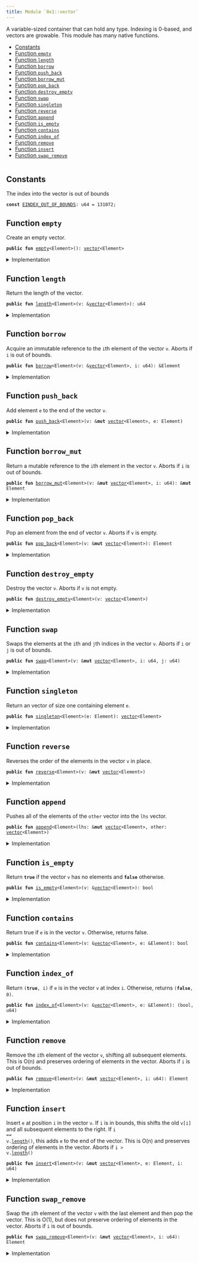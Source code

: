 ```yaml
---
title: Module `0x1::vector`
---
```


A variable-sized container that can hold any type. Indexing is 0-based, and
vectors are growable. This module has many native functions.


-  [Constants](#@Constants_0)
-  [Function `empty`](#0x1_vector_empty)
-  [Function `length`](#0x1_vector_length)
-  [Function `borrow`](#0x1_vector_borrow)
-  [Function `push_back`](#0x1_vector_push_back)
-  [Function `borrow_mut`](#0x1_vector_borrow_mut)
-  [Function `pop_back`](#0x1_vector_pop_back)
-  [Function `destroy_empty`](#0x1_vector_destroy_empty)
-  [Function `swap`](#0x1_vector_swap)
-  [Function `singleton`](#0x1_vector_singleton)
-  [Function `reverse`](#0x1_vector_reverse)
-  [Function `append`](#0x1_vector_append)
-  [Function `is_empty`](#0x1_vector_is_empty)
-  [Function `contains`](#0x1_vector_contains)
-  [Function `index_of`](#0x1_vector_index_of)
-  [Function `remove`](#0x1_vector_remove)
-  [Function `insert`](#0x1_vector_insert)
-  [Function `swap_remove`](#0x1_vector_swap_remove)


<pre><code></code></pre>



<Link id="@Constants_0"></Link>

## Constants


<Link id="0x1_vector_EINDEX_OUT_OF_BOUNDS"></Link>

The index into the vector is out of bounds


<pre><code><b>const</b> <a href="../move-stdlib/vector.md#0x1_vector_EINDEX_OUT_OF_BOUNDS">EINDEX_OUT_OF_BOUNDS</a>: u64 = 131072;
</code></pre>



<Link id="0x1_vector_empty"></Link>

## Function `empty`

Create an empty vector.


<pre><code><b>public</b> <b>fun</b> <a href="../move-stdlib/vector.md#0x1_vector_empty">empty</a>&lt;Element&gt;(): <a href="../move-stdlib/vector.md#0x1_vector">vector</a>&lt;Element&gt;
</code></pre>



<details>
<summary>Implementation</summary>


<pre><code><b>native</b> <b>public</b> <b>fun</b> <a href="../move-stdlib/vector.md#0x1_vector_empty">empty</a>&lt;Element&gt;(): <a href="../move-stdlib/vector.md#0x1_vector">vector</a>&lt;Element&gt;;
</code></pre>



</details>

<Link id="0x1_vector_length"></Link>

## Function `length`

Return the length of the vector.


<pre><code><b>public</b> <b>fun</b> <a href="../move-stdlib/vector.md#0x1_vector_length">length</a>&lt;Element&gt;(v: &<a href="../move-stdlib/vector.md#0x1_vector">vector</a>&lt;Element&gt;): u64
</code></pre>



<details>
<summary>Implementation</summary>


<pre><code><b>native</b> <b>public</b> <b>fun</b> <a href="../move-stdlib/vector.md#0x1_vector_length">length</a>&lt;Element&gt;(v: &<a href="../move-stdlib/vector.md#0x1_vector">vector</a>&lt;Element&gt;): u64;
</code></pre>



</details>

<Link id="0x1_vector_borrow"></Link>

## Function `borrow`

Acquire an immutable reference to the <code>i</code>th element of the vector <code>v</code>.
Aborts if <code>i</code> is out of bounds.


<pre><code><b>public</b> <b>fun</b> <a href="../move-stdlib/vector.md#0x1_vector_borrow">borrow</a>&lt;Element&gt;(v: &<a href="../move-stdlib/vector.md#0x1_vector">vector</a>&lt;Element&gt;, i: u64): &Element
</code></pre>



<details>
<summary>Implementation</summary>


<pre><code><b>native</b> <b>public</b> <b>fun</b> <a href="../move-stdlib/vector.md#0x1_vector_borrow">borrow</a>&lt;Element&gt;(v: &<a href="../move-stdlib/vector.md#0x1_vector">vector</a>&lt;Element&gt;, i: u64): &Element;
</code></pre>



</details>

<Link id="0x1_vector_push_back"></Link>

## Function `push_back`

Add element <code>e</code> to the end of the vector <code>v</code>.


<pre><code><b>public</b> <b>fun</b> <a href="../move-stdlib/vector.md#0x1_vector_push_back">push_back</a>&lt;Element&gt;(v: &<b>mut</b> <a href="../move-stdlib/vector.md#0x1_vector">vector</a>&lt;Element&gt;, e: Element)
</code></pre>



<details>
<summary>Implementation</summary>


<pre><code><b>native</b> <b>public</b> <b>fun</b> <a href="../move-stdlib/vector.md#0x1_vector_push_back">push_back</a>&lt;Element&gt;(v: &<b>mut</b> <a href="../move-stdlib/vector.md#0x1_vector">vector</a>&lt;Element&gt;, e: Element);
</code></pre>



</details>

<Link id="0x1_vector_borrow_mut"></Link>

## Function `borrow_mut`

Return a mutable reference to the <code>i</code>th element in the vector <code>v</code>.
Aborts if <code>i</code> is out of bounds.


<pre><code><b>public</b> <b>fun</b> <a href="../move-stdlib/vector.md#0x1_vector_borrow_mut">borrow_mut</a>&lt;Element&gt;(v: &<b>mut</b> <a href="../move-stdlib/vector.md#0x1_vector">vector</a>&lt;Element&gt;, i: u64): &<b>mut</b> Element
</code></pre>



<details>
<summary>Implementation</summary>


<pre><code><b>native</b> <b>public</b> <b>fun</b> <a href="../move-stdlib/vector.md#0x1_vector_borrow_mut">borrow_mut</a>&lt;Element&gt;(v: &<b>mut</b> <a href="../move-stdlib/vector.md#0x1_vector">vector</a>&lt;Element&gt;, i: u64): &<b>mut</b> Element;
</code></pre>



</details>

<Link id="0x1_vector_pop_back"></Link>

## Function `pop_back`

Pop an element from the end of vector <code>v</code>.
Aborts if <code>v</code> is empty.


<pre><code><b>public</b> <b>fun</b> <a href="../move-stdlib/vector.md#0x1_vector_pop_back">pop_back</a>&lt;Element&gt;(v: &<b>mut</b> <a href="../move-stdlib/vector.md#0x1_vector">vector</a>&lt;Element&gt;): Element
</code></pre>



<details>
<summary>Implementation</summary>


<pre><code><b>native</b> <b>public</b> <b>fun</b> <a href="../move-stdlib/vector.md#0x1_vector_pop_back">pop_back</a>&lt;Element&gt;(v: &<b>mut</b> <a href="../move-stdlib/vector.md#0x1_vector">vector</a>&lt;Element&gt;): Element;
</code></pre>



</details>

<Link id="0x1_vector_destroy_empty"></Link>

## Function `destroy_empty`

Destroy the vector <code>v</code>.
Aborts if <code>v</code> is not empty.


<pre><code><b>public</b> <b>fun</b> <a href="../move-stdlib/vector.md#0x1_vector_destroy_empty">destroy_empty</a>&lt;Element&gt;(v: <a href="../move-stdlib/vector.md#0x1_vector">vector</a>&lt;Element&gt;)
</code></pre>



<details>
<summary>Implementation</summary>


<pre><code><b>native</b> <b>public</b> <b>fun</b> <a href="../move-stdlib/vector.md#0x1_vector_destroy_empty">destroy_empty</a>&lt;Element&gt;(v: <a href="../move-stdlib/vector.md#0x1_vector">vector</a>&lt;Element&gt;);
</code></pre>



</details>

<Link id="0x1_vector_swap"></Link>

## Function `swap`

Swaps the elements at the <code>i</code>th and <code>j</code>th indices in the vector <code>v</code>.
Aborts if <code>i</code> or <code>j</code> is out of bounds.


<pre><code><b>public</b> <b>fun</b> <a href="../move-stdlib/vector.md#0x1_vector_swap">swap</a>&lt;Element&gt;(v: &<b>mut</b> <a href="../move-stdlib/vector.md#0x1_vector">vector</a>&lt;Element&gt;, i: u64, j: u64)
</code></pre>



<details>
<summary>Implementation</summary>


<pre><code><b>native</b> <b>public</b> <b>fun</b> <a href="../move-stdlib/vector.md#0x1_vector_swap">swap</a>&lt;Element&gt;(v: &<b>mut</b> <a href="../move-stdlib/vector.md#0x1_vector">vector</a>&lt;Element&gt;, i: u64, j: u64);
</code></pre>



</details>

<Link id="0x1_vector_singleton"></Link>

## Function `singleton`

Return an vector of size one containing element <code>e</code>.


<pre><code><b>public</b> <b>fun</b> <a href="../move-stdlib/vector.md#0x1_vector_singleton">singleton</a>&lt;Element&gt;(e: Element): <a href="../move-stdlib/vector.md#0x1_vector">vector</a>&lt;Element&gt;
</code></pre>



<details>
<summary>Implementation</summary>


<pre><code><b>public</b> <b>fun</b> <a href="../move-stdlib/vector.md#0x1_vector_singleton">singleton</a>&lt;Element&gt;(e: Element): <a href="../move-stdlib/vector.md#0x1_vector">vector</a>&lt;Element&gt; {
    <b>let</b> <b>mut</b> v = <a href="../move-stdlib/vector.md#0x1_vector_empty">empty</a>();
    v.<a href="../move-stdlib/vector.md#0x1_vector_push_back">push_back</a>(e);
    v
}
</code></pre>



</details>

<Link id="0x1_vector_reverse"></Link>

## Function `reverse`

Reverses the order of the elements in the vector <code>v</code> in place.


<pre><code><b>public</b> <b>fun</b> <a href="../move-stdlib/vector.md#0x1_vector_reverse">reverse</a>&lt;Element&gt;(v: &<b>mut</b> <a href="../move-stdlib/vector.md#0x1_vector">vector</a>&lt;Element&gt;)
</code></pre>



<details>
<summary>Implementation</summary>


<pre><code><b>public</b> <b>fun</b> <a href="../move-stdlib/vector.md#0x1_vector_reverse">reverse</a>&lt;Element&gt;(v: &<b>mut</b> <a href="../move-stdlib/vector.md#0x1_vector">vector</a>&lt;Element&gt;) {
    <b>let</b> len = v.<a href="../move-stdlib/vector.md#0x1_vector_length">length</a>();
    <b>if</b> (len == 0) <b>return</b> ();

    <b>let</b> <b>mut</b> front_index = 0;
    <b>let</b> <b>mut</b> back_index = len -1;
    <b>while</b> (front_index &lt; back_index) {
        v.<a href="../move-stdlib/vector.md#0x1_vector_swap">swap</a>(front_index, back_index);
        front_index = front_index + 1;
        back_index = back_index - 1;
    }
}
</code></pre>



</details>

<Link id="0x1_vector_append"></Link>

## Function `append`

Pushes all of the elements of the <code>other</code> vector into the <code>lhs</code> vector.


<pre><code><b>public</b> <b>fun</b> <a href="../move-stdlib/vector.md#0x1_vector_append">append</a>&lt;Element&gt;(lhs: &<b>mut</b> <a href="../move-stdlib/vector.md#0x1_vector">vector</a>&lt;Element&gt;, other: <a href="../move-stdlib/vector.md#0x1_vector">vector</a>&lt;Element&gt;)
</code></pre>



<details>
<summary>Implementation</summary>


<pre><code><b>public</b> <b>fun</b> <a href="../move-stdlib/vector.md#0x1_vector_append">append</a>&lt;Element&gt;(lhs: &<b>mut</b> <a href="../move-stdlib/vector.md#0x1_vector">vector</a>&lt;Element&gt;, <b>mut</b> other: <a href="../move-stdlib/vector.md#0x1_vector">vector</a>&lt;Element&gt;) {
    other.<a href="../move-stdlib/vector.md#0x1_vector_reverse">reverse</a>();
    <b>while</b> (!other.<a href="../move-stdlib/vector.md#0x1_vector_is_empty">is_empty</a>()) lhs.<a href="../move-stdlib/vector.md#0x1_vector_push_back">push_back</a>(other.<a href="../move-stdlib/vector.md#0x1_vector_pop_back">pop_back</a>());
    other.<a href="../move-stdlib/vector.md#0x1_vector_destroy_empty">destroy_empty</a>();
}
</code></pre>



</details>

<Link id="0x1_vector_is_empty"></Link>

## Function `is_empty`

Return <code><b>true</b></code> if the vector <code>v</code> has no elements and <code><b>false</b></code> otherwise.


<pre><code><b>public</b> <b>fun</b> <a href="../move-stdlib/vector.md#0x1_vector_is_empty">is_empty</a>&lt;Element&gt;(v: &<a href="../move-stdlib/vector.md#0x1_vector">vector</a>&lt;Element&gt;): bool
</code></pre>



<details>
<summary>Implementation</summary>


<pre><code><b>public</b> <b>fun</b> <a href="../move-stdlib/vector.md#0x1_vector_is_empty">is_empty</a>&lt;Element&gt;(v: &<a href="../move-stdlib/vector.md#0x1_vector">vector</a>&lt;Element&gt;): bool {
    v.<a href="../move-stdlib/vector.md#0x1_vector_length">length</a>() == 0
}
</code></pre>



</details>

<Link id="0x1_vector_contains"></Link>

## Function `contains`

Return true if <code>e</code> is in the vector <code>v</code>.
Otherwise, returns false.


<pre><code><b>public</b> <b>fun</b> <a href="../move-stdlib/vector.md#0x1_vector_contains">contains</a>&lt;Element&gt;(v: &<a href="../move-stdlib/vector.md#0x1_vector">vector</a>&lt;Element&gt;, e: &Element): bool
</code></pre>



<details>
<summary>Implementation</summary>


<pre><code><b>public</b> <b>fun</b> <a href="../move-stdlib/vector.md#0x1_vector_contains">contains</a>&lt;Element&gt;(v: &<a href="../move-stdlib/vector.md#0x1_vector">vector</a>&lt;Element&gt;, e: &Element): bool {
    <b>let</b> <b>mut</b> i = 0;
    <b>let</b> len = v.<a href="../move-stdlib/vector.md#0x1_vector_length">length</a>();
    <b>while</b> (i &lt; len) {
        <b>if</b> (&v[i] == e) <b>return</b> <b>true</b>;
        i = i + 1;
    };
    <b>false</b>
}
</code></pre>



</details>

<Link id="0x1_vector_index_of"></Link>

## Function `index_of`

Return <code>(<b>true</b>, i)</code> if <code>e</code> is in the vector <code>v</code> at index <code>i</code>.
Otherwise, returns <code>(<b>false</b>, 0)</code>.


<pre><code><b>public</b> <b>fun</b> <a href="../move-stdlib/vector.md#0x1_vector_index_of">index_of</a>&lt;Element&gt;(v: &<a href="../move-stdlib/vector.md#0x1_vector">vector</a>&lt;Element&gt;, e: &Element): (bool, u64)
</code></pre>



<details>
<summary>Implementation</summary>


<pre><code><b>public</b> <b>fun</b> <a href="../move-stdlib/vector.md#0x1_vector_index_of">index_of</a>&lt;Element&gt;(v: &<a href="../move-stdlib/vector.md#0x1_vector">vector</a>&lt;Element&gt;, e: &Element): (bool, u64) {
    <b>let</b> <b>mut</b> i = 0;
    <b>let</b> len = v.<a href="../move-stdlib/vector.md#0x1_vector_length">length</a>();
    <b>while</b> (i &lt; len) {
        <b>if</b> (&v[i] == e) <b>return</b> (<b>true</b>, i);
        i = i + 1;
    };
    (<b>false</b>, 0)
}
</code></pre>



</details>

<Link id="0x1_vector_remove"></Link>

## Function `remove`

Remove the <code>i</code>th element of the vector <code>v</code>, shifting all subsequent elements.
This is O(n) and preserves ordering of elements in the vector.
Aborts if <code>i</code> is out of bounds.


<pre><code><b>public</b> <b>fun</b> <a href="../move-stdlib/vector.md#0x1_vector_remove">remove</a>&lt;Element&gt;(v: &<b>mut</b> <a href="../move-stdlib/vector.md#0x1_vector">vector</a>&lt;Element&gt;, i: u64): Element
</code></pre>



<details>
<summary>Implementation</summary>


<pre><code><b>public</b> <b>fun</b> <a href="../move-stdlib/vector.md#0x1_vector_remove">remove</a>&lt;Element&gt;(v: &<b>mut</b> <a href="../move-stdlib/vector.md#0x1_vector">vector</a>&lt;Element&gt;, <b>mut</b> i: u64): Element {
    <b>let</b> <b>mut</b> len = v.<a href="../move-stdlib/vector.md#0x1_vector_length">length</a>();
    // i out of bounds; <b>abort</b>
    <b>if</b> (i &gt;= len) <b>abort</b> <a href="../move-stdlib/vector.md#0x1_vector_EINDEX_OUT_OF_BOUNDS">EINDEX_OUT_OF_BOUNDS</a>;

    len = len - 1;
    <b>while</b> (i &lt; len) v.<a href="../move-stdlib/vector.md#0x1_vector_swap">swap</a>(i, { i = i + 1; i });
    v.<a href="../move-stdlib/vector.md#0x1_vector_pop_back">pop_back</a>()
}
</code></pre>



</details>

<Link id="0x1_vector_insert"></Link>

## Function `insert`

Insert <code>e</code> at position <code>i</code> in the vector <code>v</code>.
If <code>i</code> is in bounds, this shifts the old <code>v[i]</code> and all subsequent elements to the right.
If <code>i == v.<a href="../move-stdlib/vector.md#0x1_vector_length">length</a>()</code>, this adds <code>e</code> to the end of the vector.
This is O(n) and preserves ordering of elements in the vector.
Aborts if <code>i &gt; v.<a href="../move-stdlib/vector.md#0x1_vector_length">length</a>()</code>


<pre><code><b>public</b> <b>fun</b> <a href="../move-stdlib/vector.md#0x1_vector_insert">insert</a>&lt;Element&gt;(v: &<b>mut</b> <a href="../move-stdlib/vector.md#0x1_vector">vector</a>&lt;Element&gt;, e: Element, i: u64)
</code></pre>



<details>
<summary>Implementation</summary>


<pre><code><b>public</b> <b>fun</b> <a href="../move-stdlib/vector.md#0x1_vector_insert">insert</a>&lt;Element&gt;(v: &<b>mut</b> <a href="../move-stdlib/vector.md#0x1_vector">vector</a>&lt;Element&gt;, e: Element, <b>mut</b> i: u64) {
    <b>let</b> len = v.<a href="../move-stdlib/vector.md#0x1_vector_length">length</a>();
    // i too big <b>abort</b>
    <b>if</b> (i &gt; len) <b>abort</b> <a href="../move-stdlib/vector.md#0x1_vector_EINDEX_OUT_OF_BOUNDS">EINDEX_OUT_OF_BOUNDS</a>;

    v.<a href="../move-stdlib/vector.md#0x1_vector_push_back">push_back</a>(e);
    <b>while</b> (i &lt; len) {
        v.<a href="../move-stdlib/vector.md#0x1_vector_swap">swap</a>(i, len);
        i = i + 1
    }
}
</code></pre>



</details>

<Link id="0x1_vector_swap_remove"></Link>

## Function `swap_remove`

Swap the <code>i</code>th element of the vector <code>v</code> with the last element and then pop the vector.
This is O(1), but does not preserve ordering of elements in the vector.
Aborts if <code>i</code> is out of bounds.


<pre><code><b>public</b> <b>fun</b> <a href="../move-stdlib/vector.md#0x1_vector_swap_remove">swap_remove</a>&lt;Element&gt;(v: &<b>mut</b> <a href="../move-stdlib/vector.md#0x1_vector">vector</a>&lt;Element&gt;, i: u64): Element
</code></pre>



<details>
<summary>Implementation</summary>


<pre><code><b>public</b> <b>fun</b> <a href="../move-stdlib/vector.md#0x1_vector_swap_remove">swap_remove</a>&lt;Element&gt;(v: &<b>mut</b> <a href="../move-stdlib/vector.md#0x1_vector">vector</a>&lt;Element&gt;, i: u64): Element {
    <b>assert</b>!(!v.<a href="../move-stdlib/vector.md#0x1_vector_is_empty">is_empty</a>(), <a href="../move-stdlib/vector.md#0x1_vector_EINDEX_OUT_OF_BOUNDS">EINDEX_OUT_OF_BOUNDS</a>);
    <b>let</b> last_idx = v.<a href="../move-stdlib/vector.md#0x1_vector_length">length</a>() - 1;
    v.<a href="../move-stdlib/vector.md#0x1_vector_swap">swap</a>(i, last_idx);
    v.<a href="../move-stdlib/vector.md#0x1_vector_pop_back">pop_back</a>()
}
</code></pre>



</details>
